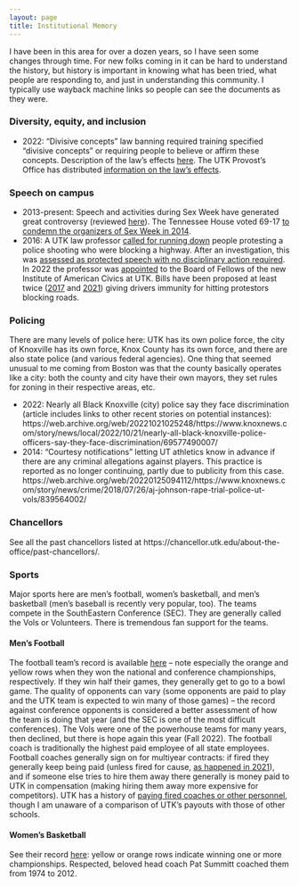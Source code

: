 ```yaml
---
layout: page
title: Institutional Memory
---
```


I have been in this area for over a dozen years, so I have seen some changes through time. For new folks coming in it can be hard to understand the history, but history is important in knowing what has been tried, what people are responding to, and just in understanding this community. I typically use wayback machine links so people can see the documents as they were. 

### Diversity, equity, and inclusion

* 2022: "Divisive concepts" law banning required training specified "divisive concepts" or requiring people to believe or affirm these concepts. Description of the law's effects [here](https://web.archive.org/web/20220519035635/https://www.knoxnews.com/story/news/education/2022/03/30/tennessee-divisive-concept-bill-bans-diversity-training-how-colleges-affected/9423990002/). The UTK Provost's Office has distributed [information on the law's effects](https://web.archive.org/web/20220422211107/https://provost.utk.edu/divisive-concepts-legislation/).

### Speech on campus

* 2013-present: Speech and activities during Sex Week have generated great controversy (reviewed [here](https://web.archive.org/web/20201107232037/https://www.insidehighered.com/news/2019/02/22/moves-kill-ut-knoxvilles-sex-week-met-questions)). The Tennessee House voted 69-17 [to condemn the organizers of Sex Week in 2014](https://web.archive.org/web/20221021213603/https://www.utdailybeacon.com/news/sex-week-organizers-now-legally-condemned/article_b9f05d49-f511-536b-933f-dc73fd2eda79.html). 
* 2016: A UTK law professor [called for running down](https://web.archive.org/web/20220904182607/https://www.insidehighered.com/news/2016/09/23/u-tennessee-investigating-professor-and-popular-conservative-blogger-tweeting) people protesting a police shooting who were blocking a highway. After an investigation, this was [assessed as protected speech with no disciplinary action required](https://web.archive.org/web/20210418204516/https://law.utk.edu/2016/09/27/dean-statement/). In 2022 the professor was [appointed](https://web.archive.org/web/20220927203318/https://law.utk.edu/2022/09/01/ut-system-president-randy-boyd-appoints-law-professor-to-institute-of-american-civics-board/) to the Board of Fellows of the new Institute of American Civics at UTK. Bills have been proposed at least twice ([2017](https://web.archive.org/web/20220818021837/http://www.newschannel5.com/news/drivers-given-civil-immunity-for-hitting-protesters-under-proposed-bill) and [2021](https://web.archive.org/web/20220519222342/https://edition.cnn.com/2021/03/04/us/tennessee-anti-protest-bill-felony-trnd/index.html)) giving drivers immunity for hitting protestors blocking roads. 

### Policing

There are many levels of police here: UTK has its own police force, the city of Knoxville has its own force, Knox County has its own force, and there are also state police (and various federal agencies). One thing that seemed unusual to me coming from Boston was that the county basically operates like a city: both the county and city have their own mayors, they set rules for zoning in their respective areas, etc.

* 2022: Nearly all Black Knoxville (city) police say they face discrimination (article includes links to other recent stories on potential instances): https://web.archive.org/web/20221021025248/https://www.knoxnews.com/story/news/local/2022/10/21/nearly-all-black-knoxville-police-officers-say-they-face-discrimination/69577490007/
* 2014: "Courtesy notifications" letting UT athletics know in advance if there are any criminal allegations against players. This practice is reported as no longer continuing, partly due to publicity from this case. https://web.archive.org/web/20220125094112/https://www.knoxnews.com/story/news/crime/2018/07/26/aj-johnson-rape-trial-police-ut-vols/839564002/ 

### Chancellors

See all the past chancellors listed at https://chancellor.utk.edu/about-the-office/past-chancellors/. 

### Sports

Major sports here are men's football, women's basketball, and men's basketball (men's baseball is recently very popular, too). The teams compete in the SouthEastern Conference (SEC). They are generally called the Vols or Volunteers. There is tremendous fan support for the teams.

#### Men's Football

The football team's record is available [here](https://en.wikipedia.org/wiki/List_of_Tennessee_Volunteers_football_seasons) -- note especially the orange and yellow rows when they won the national and conference championships, respectively. If they win half their games, they generally get to go to a bowl game. The quality of opponents can vary (some opponents are paid to play and the UTK team is expected to win many of those games) -- the record against conference opponents is considered a better assessment of how the team is doing that year (and the SEC is one of the most difficult conferences). The Vols were one of the powerhouse teams for many years, then declined, but there is hope again this year (Fall 2022). The football coach is traditionally the highest paid employee of all state employees. Football coaches generally sign on for multiyear contracts: if fired they generally keep being paid (unless fired for cause, [as happened in 2021](https://web.archive.org/web/20221021222111/https://www.knoxnews.com/story/sports/college/university-of-tennessee/football/2021/01/18/jeremy-pruitt-fired-tennessee-football-coaching-search-vols/6413502002/)), and if someone else tries to hire them away there generally is money paid to UTK in compensation (making hiring them away more expensive for competitors). UTK has a history of [paying fired coaches or other personnel](https://web.archive.org/web/20211207094036/https://www.knoxnews.com/story/sports/columnists/university-of-tennessee/john-adams/2018/06/07/ut-vols-tennessee-football-phillip-fulmer-bruce-pearl-butch-jones-derek-dooley/665507002/), though I am unaware of a comparison of UTK's payouts with those of other schools. 

#### Women's Basketball

See their record [here](https://en.wikipedia.org/wiki/Tennessee_Lady_Volunteers_basketball#Season%E2%80%93by%E2%80%93season_results): yellow or orange rows indicate winning one or more championships. Respected, beloved head coach Pat Summitt coached them from 1974 to 2012.
